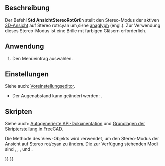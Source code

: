 <languages/>

{{Docnav/de
|[[Std_SelBoundingBox/de|WahlBegrenzungRahmen]]
|[[Std_ViewIvStereoQuadBuff/de|AnsichtStereoVierfachPuffer]]
|[[Std_View_Menu/de|Std Menü Ansicht]]
|IconL=Std_SelBoundingBox.svg
|IconR=Std_ViewIvStereoQuadBuff.svg
|IconC=Freecad.svg
}}

{{GuiCommand/de
|Name=Std ViewIvStereoRedGreen
|Name/de=Std AnsichtStereoRotGrün
|MenuLocation=Ansicht → Stereo → Stereo rot/cyan
|Workbenches=Alle
|SeeAlso=[[Std_ViewIvStereoQuadBuff/de|Std AnsichtStereoVierfachPuffer]], [[Std_ViewIvStereoInterleavedRows/de|Std AnsichtStereoVersetzteZeilen]], [[Std_ViewIvStereoInterleavedColumns/de|Std AnsichtStereoVersetzteSpalten]], [[Std_ViewIvStereoOff/de|Std AnsichtStereoAus]]
}}

<span id="Description"></span>
==Beschreibung==

Der Befehl '''Std AnsichtStereoRotGrün''' stellt den Stereo-Modus der aktiven [[3D_view/de|3D-Ansicht]] auf Stereo rot/cyan um,siehe [https://en.wikipedia.org/wiki/Anaglyph_3D anaglyph] (engl.). Zur Verwendung dieses Stereo-Modus ist eine Brille mit farbigen Gläsern erforderlich.

<span id="Usage"></span>
==Anwendung==

# Den Menüeintrag {{MenuCommand|Ansicht → Stereo → [[Image:Std_ViewIvStereoRedGreen.svg|16px]] Stereo rot/cyan}} auswählen.

<span id="Preferences"></span>
==Einstellungen==

Siehe auch: [[Preferences_Editor/de|Voreinstellungseditor]].

* Der Augenabstand kann geändert werden: {{MenuCommand|Bearbeiten → Einstellungen... → Anzeige → 3D-Viewer → Augenabstand für Stereo-Modi}}.

<span id="Scripting"></span>
==Skripten==

Siehe auch: [https://freecad.github.io/SourceDoc/ Autogenerierte API-Dokumentation] und [[FreeCAD_Scripting_Basics/de|Grundlagen der Skripterstellung in FreeCAD]].

Die Methode {{incode|setStereoType}} des View-Objekts wird verwendet, um den Stereo-Modus der Ansicht auf Stereo rot/cyan zu ändern. Die zur Verfügung stehenden Modi sind {{incode|"Anaglyph"}}, {{incode|"QuadBuffer"}}, {{incode|"InterleavedRows"}}, {{incode|"InterleavedColumns"}} und {{incode|"None"}}.

{{Code|code=
import FreeCADGui

view = FreeCADGui.ActiveDocument.ActiveView
view.setStereoType("Anaglyph")
view.getStereoType()
}}


{{Docnav/de
|[[Std_SelBoundingBox/de|WahlBegrenzungRahmen]]
|[[Std_ViewIvStereoQuadBuff/de|AnsichtStereoVierfachPuffer]]
|[[Std_View_Menu/de|Std Menü Ansicht]]
|IconL=Std_SelBoundingBox.svg
|IconR=Std_ViewIvStereoQuadBuff.svg
|IconC=Freecad.svg
}}

{{Std_Base_navi{{#translation:}}}}
{{Userdocnavi{{#translation:}}}}